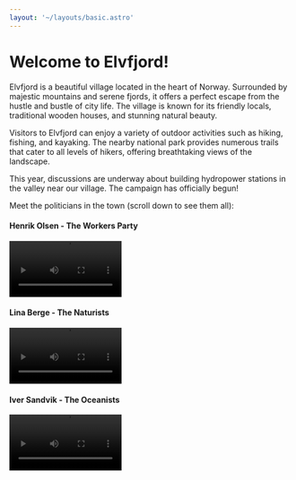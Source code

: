 ```yaml
---
layout: '~/layouts/basic.astro'
---
```



# Welcome to Elvfjord!

Elvfjord is a beautiful village located in the heart of Norway. Surrounded by majestic mountains and serene fjords, it offers a perfect escape from the hustle and bustle of city life. The village is known for its friendly locals, traditional wooden houses, and stunning natural beauty.

Visitors to Elvfjord can enjoy a variety of outdoor activities such as hiking, fishing, and kayaking. The nearby national park provides numerous trails that cater to all levels of hikers, offering breathtaking views of the landscape.

This year, discussions are underway about building hydropower stations in the valley near our village. The campaign has officially begun!

Meet the politicians in the town (scroll down to see them all):

#### Henrik Olsen - The Workers Party
<video controls style="width: 200px; height: auto;">
    <source src={speech1video} type="video/mp4" />
    Your browser does not support the video tag.
</video>

#### Lina Berge - The Naturists
<video controls style="width: 200px; height: auto;">
    <source src={speech2video} type="video/mp4" />
    Your browser does not support the video tag.
</video>

#### Iver Sandvik - The Oceanists
<video controls style="width: 200px; height: auto;">
    <source src={speech3video} type="video/mp4" />
    Your browser does not support the video tag.
</video>
